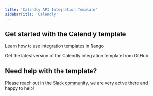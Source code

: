 ```yaml
---
title: 'Calendly API Integration Template'
sidebarTitle: 'Calendly'
---
```


## Get started with the Calendly template

<Card title="How to use integration templates"
      href="/understand/concepts/templates"
      icon="book-open">
    Learn how to use integration templates in Nango
</Card>

<Card title="Get the Calendly template"
      href="https://github.com/NangoHQ/integration-templates/tree/main/integrations/calendly"
      icon="github">
    Get the latest version of the Calendly integration template from GitHub
</Card>

## Need help with the template?
Please reach out in the [Slack community](https://nango.dev/slack), we are very active there and happy to help!

